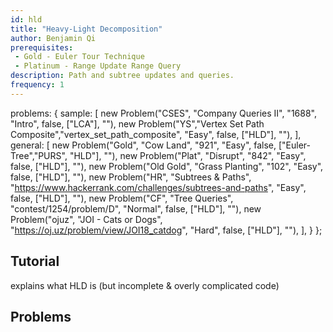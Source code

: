```yaml
---
id: hld
title: "Heavy-Light Decomposition"
author: Benjamin Qi
prerequisites: 
 - Gold - Euler Tour Technique
 - Platinum - Range Update Range Query
description: Path and subtree updates and queries.
frequency: 1
---
```



  problems: {
    sample: [
      new Problem("CSES", "Company Queries II", "1688", "Intro", false, ["LCA"], ""),
      new Problem("YS","Vertex Set Path Composite","vertex_set_path_composite", "Easy", false, ["HLD"], ""),
    ],
    general: [
      new Problem("Gold", "Cow Land", "921", "Easy", false, ["Euler-Tree","PURS", "HLD"], ""),
      new Problem("Plat", "Disrupt", "842", "Easy", false, ["HLD"], ""),
      new Problem("Old Gold", "Grass Planting", "102", "Easy", false, ["HLD"], ""),
      new Problem("HR", "Subtrees & Paths", "https://www.hackerrank.com/challenges/subtrees-and-paths", "Easy", false, ["HLD"], ""),
      new Problem("CF", "Tree Queries", "contest/1254/problem/D", "Normal", false, ["HLD"], ""),
      new Problem("ojuz", "JOI - Cats or Dogs", "https://oj.uz/problem/view/JOI18_catdog", "Hard", false, ["HLD"], ""),
    ],
  }
};

<problems-list problems={metadata.problems.sample} />

## Tutorial

<resources>
  <resource source="anudeep2011" title="HLD" url="https://blog.anudeep2011.com/heavy-light-decomposition/" starred>explains what HLD is (but incomplete & overly complicated code)</resource>
  <resource source="CF" title="AI-Cash - HLD Implementation" url="blog/entry/22072" starred></resource>
  <resource source="CF" title="adamant - Easiest HLD with subtree queries" url="blog/entry/53170" starred></resource>
</resources>

## Problems

<problems-list problems={metadata.problems.general} />